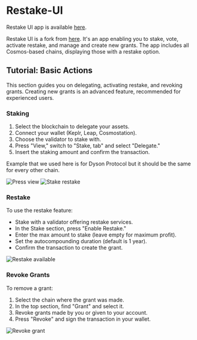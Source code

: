 # Restake-UI

Restake UI app is available [here](https://restake.cogwheel.zone).

Restake UI is a fork from [here](https://github.com/eco-stake/restake-ui). It's an
app enabling you to stake, vote, activate restake, and manage and create new grants.
The app includes all Cosmos-based chains, displaying those with a restake option.

## Tutorial: Basic Actions

This section guides you on delegating, activating restake, and revoking grants.
Creating new grants is an advanced feature, recommended for experienced users.

### Staking

1. Select the blockchain to delegate your assets.
2. Connect your wallet (Keplr, Leap, Cosmostation).
3. Choose the validator to stake with.
4. Press "View," switch to "Stake, tab" and select "Delegate."
5. Insert the staking amount and confirm the transaction.

Example that we used here is for Dyson Protocol but it should be the same for every other chain.

![Press view](/assets/restakeView.webp)
![Stake restake](/assets/restakeStaking.webp)

### Restake

To use the restake feature:

- Stake with a validator offering restake services.
- In the Stake section, press "Enable Restake."
- Enter the max amount to stake (leave empty for maximum profit).
- Set the autocompounding duration (default is 1 year).
- Confirm the transaction to create the grant.

![Restake available](/assets/restakeAvailable.webp)

### Revoke Grants

To remove a grant:

1. Select the chain where the grant was made.
2. In the top section, find "Grant" and select it.
3. Revoke grants made by you or given to your account.
4. Press "Revoke" and sign the transaction in your wallet.

![Revoke grant](/assets/revokeGrant.webp)